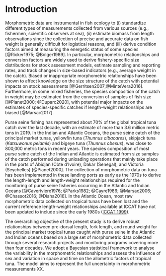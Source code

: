 
# Introduction

Morphometric data are instrumental in fish ecology to (i) standardize different types of measurements collected from various sources (e.g., fishermen, scientific observers at sea), (ii) estimate biomass from length observations since the collection of precise and accurate data on fish weight is generally difficult for logistical reasons, and (iii) derive condition factors aimed at measuring the energetic status of some species [@Ricker1975; @Bolger1989]. In particular, morphometric relationships and conversion factors are widely used to derive fishery-specific size distributions for stock assessment models, estimate sampling and reporting rates, and track changes in size-based indicators (e.g., average weight in the catch). Biased or inappropriate morphometric relationships have been shown to affect knowledge on the size structure of the catch with potential impacts on stock assessments [@Gerritsen2007;@MinteVera2016]. Furthermore, in some mixed fisheries, the species composition of the catch in weight may be estimated from the conversion of samples of fish size [@Pianet2000; @Duparc2020], with potential major impacts on the estimates of species-specific catches if length-weight relationships are biased [@Marsac2017].

Purse seine fishing has represented about 70% of the global tropical tuna catch over the last decade, with an estimate of more than 3.6 million metric tons in 2019. In the Indian and Atlantic Oceans, the purse seine catch of the principal market tunas, yellowfin tuna (_Thunnus albacares_), skipjack tuna (_Katsuwonus pelamis_) and bigeye tuna (_Thunnus obesus_), was close to 800,000 metric tons in recent years. The species composition of most purse seine catch of the Indian and Atlantic is estimated from size samples of the catch performed during unloading operations that mainly take place in the ports of Abidjan (Côte d'Ivoire), Dakar (Senegal), and Victoria (Seychelles) [@Pianet2000]. The collection of morphometric data on tuna has been implemented in these landing ports as early as the 1970s to derive the length-length and length-weight relationships required for the monitoring of purse seine fisheries occurring in the Atlantic and Indian Oceans [@Caveriviere1976; @Parks1982; @Cayre1986; @Marsac2006; @Chassot2016; @Diaha2016]. In the Atlantic Ocean, most raw morphometric data collected on tropical tunas have been lost and the current reference length-weight relationships available at ICCAT have not been updated to include since the early 1980s ([ICCAT 1999](https://www.iccat.int/Documents/SCRS/Manual/Appendices/Appendix%204%20III%20Trop.pdf)).

The overarching objective of the present study is to derive robust relationships between pre-dorsal length, fork length, and round weight for the principal market tropical tunas caught with purse seine in the Atlantic and Indian oceans based on a large set of morphometric data collected through several research projects and monitoring programs covering more than four decades. We adopt a Bayesian statistical framework  to analyse the variability in the morphometric relationships and assess the influence of sex and variation in space and time on the allometric factors of tropical tuna. The model aims to represent the full uncertainty in morphometric measurements XX.

<!-- + Compare the life-history traits of tropical tunas between the Atlantic and Indian Oceans.  -->
<!-- in order to propagate it to the estimates of catch  -->
<!-- habitat represented by biogeographical provinces (Longhurst 1998) and quarters (Dueri et al.) -->






